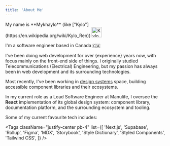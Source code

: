 ```yaml
---
title: 'About Me'
---
```


<div className="flex flex-col items-center justify-center gap-2 sm:flex-row lg:justify-start [&>p]:my-0">
  My name is **Mykhaylo** (like ["Kylo"](https://en.wikipedia.org/wiki/Kylo_Ren))
  <Image
    className="!my-0 hidden h-10 w-10 rounded-full bg-gray-200 p-1 dark:bg-gray-700 sm:block"
    src="/assets/kyloren.png"
    height="32"
    width="32"
    alt="Kylo Ren"
  />
</div>

I'm a software engineer based in <span className="whitespace-nowrap font-bold">Canada 🇨🇦</span>

I've been doing web development for over {experience} years now, with focus mainly on the front-end side of things. I originally studied Telecommunications (Electrical) Engineering, but my passion has always been in web development and its surrounding technologies.

Most recently, I've been working in [design systems](https://rangle.io/blog/what-is-a-design-system/) space, building accessible component libraries and their ecosystems.

In my current role as a Lead Software Engineer at Manulife, I oversee the **React** implementation of its global design system: component library, documentation platform, and the surrounding ecosystem and tooling.

Some of my current favourite tech includes:

<Tags
  className="justify-center pb-4"
  list={[
    'Next.js',
    'Supabase',
    'Rollup',
    'Figma',
    'MDX',
    'Storybook',
    'Style Dictionary',
    'Styled Components',
    'Tailwind CSS',
  ]}
/>
